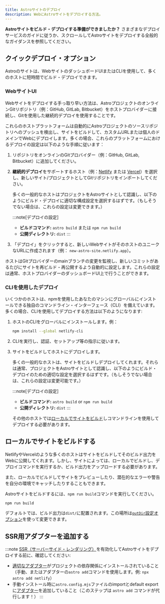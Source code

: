 ```yaml
---
title: Astroサイトのデプロイ
description: WebにAstroサイトをデプロイする方法。
---
```


**Astroサイトをビルド・デプロイする準備ができましたか？** さまざまなデプロイサービスのガイドに従うか、スクロールしてAstroサイトをデプロイする全般的なガイダンスを参照してください。

<DeployGuidesNav />

## クイックデプロイ・オプション

Astroのサイトは、WebサイトのダッシュボードUIまたはCLIを使用して、多くのホストに短時間でビルド・デプロイできます。

### WebサイトUI

Webサイトをデプロイする手っ取り早い方法は、AstroプロジェクトのオンラインGitリポジトリ（例：GitHub, GitLab, Bitbucket）をホストプロバイダーに接続し、Gitを使用した継続的デプロイを使用することです。

これらのホストプラットフォームは自動的にAstroプロジェクトのソースリポジトリへのプッシュを検出し、サイトをビルドして、カスタムURLまたは個人のドメインでWebにデプロイします。多くの場合、これらのプラットフォームにおけるデプロイの設定は以下のような手順に従います：

1. リポジトリをオンラインのGitプロバイダー（例：GitHub, GitLab, Bitbucket）に追加してください。

1. **継続的デプロイ**をサポートするホスト（例：[Netlify](/ja/guides/deploy/netlify/) または [Vercel](/ja/guides/deploy/vercel/)）を選択し、新しいサイト/プロジェクトとしてGitリポジトリをインポートしてください。

    多くの一般的なホストはプロジェクトをAstroサイトとして認識し、以下のようにビルド・デプロイに適切な構成設定を選択するはずです。（もしそうでない場合は、これらの設定は変更できます。）

    :::note[デプロイの設定]
    - **ビルドコマンド:** `astro build` または `npm run build`
    - **公開ディレクトリ:** `dist`
    :::

1. 「デプロイ」をクリックすると、新しいWebサイトがそのホストのユニークなURLに作成されます（例： `new-astro-site.netlify.app`）。

ホストはGitプロバイダーのmainブランチの変更を監視し、新しいコミットがあるたびにサイトを再ビルド・再公開するよう自動的に設定します。これらの設定は通常、ホストプロバイダーのダッシュボードUI上で行うことができます。

### CLIを使用したデプロイ

いくつかのホストは、npmを使用したあなたのマシンにグローバルにインストールできる独自のコマンドライン・インターフェース（CLI）を備えています。多くの場合、CLIを使用してデプロイする方法は以下のようになります:

1. ホストのCLIをグローバルにインストールします。例：

    ```bash
    npm install --global netlify-cli
    ```

1. CLIを実行し、認証、セットアップ等の指示に従います。

1. サイトをビルドしてホストにデプロイします。

   多くの一般的なホストは、サイトをビルドしデプロイしてくれます。それらは通常、プロジェクトをAstroサイトとして認識し、以下のようにビルド・デプロイのための適切な設定を選択するはずです。（もしそうでない場合は、これらの設定は変更可能です。）

    :::note[デプロイの設定]
    - **ビルドコマンド:** `astro build` or `npm run build`
    - **公開ディレクトリ:** `dist`
    :::

    その他のホストでは[ローカルでサイトをビルド](#ローカルでサイトをビルドする)しコマンドラインを使用してデプロイする必要があります。

## ローカルでサイトをビルドする

NetlifyやVercelのような多くのホストはサイトをビルドしてそのビルド出力をWebに公開してくれます。しかし、サイトによっては、ローカルでビルドし、デプロイコマンドを実行するか、ビルド出力をアップロードする必要があります。

また、ローカルでビルドしてサイトをプレビューしたり、潜在的なエラーや警告を自分の環境でキャッチしたりすることもできます。

Astroサイトをビルドするには、`npm run build`コマンドを実行してください。

```bash
npm run build
```

デフォルトでは、ビルド出力は`dist/`に配置されます。この場所は[`outDir`設定オプション](/ja/reference/configuration-reference/#outdir)を使って変更できます。

## SSR用アダプターを追加する

:::note
[SSR（サーバーサイド・レンダリング）](/ja/guides/server-side-rendering/)を有効化してAstroサイトをデプロイする前に、確認してください:

- [適切なアダプター](/ja/guides/server-side-rendering/#プロジェクトでssrを有効にする)がプロジェクトの依存関係にインストールされていること（手動、またはアダプターの`astro add`コマンドを使用します。例: `npx astro add netlify`）
- 手動インストール時に`astro.config.mjs`ファイルのimportとdefault exportに[アダプター](/ja/reference/configuration-reference/#インテグレーション)を追加していること（このステップは `astro add` コマンドが代行します！）
:::

